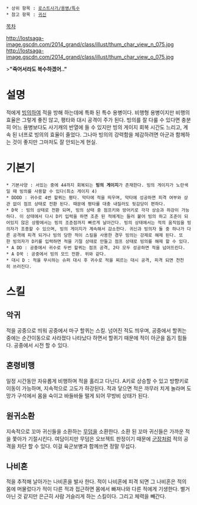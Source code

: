  * 상위 항목 : [[로스트사가/용병/특수]]
 * 참고 항목 : [[귀신]]

[[목차]]

http://lostsaga-image.gscdn.com/2014_grand/class/illust/thum_char_view_n_075.jpg
http://lostsaga-image.gscdn.com/2014_grand/class/illust/thum_char_view_o_075.jpg

>'''"죽어서라도 복수하겠어.."'''

= 설명 =
적에게 [[빙의]]하여 적을 방해 하는데에 특화 된 특수 용병이다. 비행형 용병이지만 비행의 효율은 그렇게 좋진 않고, 평타와 대시 공격이 주가 된다. 빙의를 잘 다룰 수 있다면 충분히 어느 용병보다도 사기캐의 반열에 들 수 있지만 빙의 게이지 회복 시간도 느리고, 계속 된 너프로 빙의의 효율이 줄었다. 그나마 빙의의 강력함을 체감하려면 아군과 함께하는 것이 좋지만 그마저도 잘 안되는게 현실. 

= 기본기 =
 * 기본사양 : 서있는 중에 44까지 회복되는 '''빙의 게이지'''가 존재한다. 빙의 게이지가 노란색일 때 빙의를 사용할 수 있다(최소 게이지 4)
 * DDDD : 귀수로 4번 할퀴는 평타. 막타에 적을 띄우며, 막타에 성공하면 피격 여부와 상관 없이 점프 상태로 전환 된다. 때문에 평타를 대충 내질러도 뒷감당이 편하다.
 * D꾹 : 빙의 상태로 전환 되며, 빙의 상태 중 점프키와 방어키로 각각 상승과 하강이 가능하다. 이 상태에서 다시 D키 입력을 하면 조준 된 적에게는 들러 붙어 빙의 하고 조준이 되어있지 않은 상황에서는 빙의 조준점까지 빠르게 날아간다. 빙의 상태에서는 적의 움직임을 빙의자가 조종할 수 있으며, 빙의 게이지가 계속해서 감소한다. 귀신과 빙의자 둘 중 하나가 다른 공격에 피격 되거나 빙의 당한 적이 스킬을 사용한 경우 빙의는 강제로 해제 된다. 또한 빙의자가 D키를 입력하면 적을 기절 상태로 만들고 점프 상태로 빙의를 해제 할 수 있다.
 * A DD : 공중에서 귀수로 두번 할퀴는 점프 공격, 2타 모두 성공하면 적을 넘어뜨린다.
 * A D꾹 : 공중에서 빙의 모드 전환. 위와 같다.
 * 대시 D : 적을 무시하는 슈퍼 대시 후 귀수로 적을 찌르는 대시 공격, 피격 되면 천천히 쓰러진다.

= 스킬 =
== 악귀 ==
적을 공중으로 띄워 공중에서 마구 할퀴는 스킬. 넘어진 적도 띄우며, 공중에서 할퀴는 중에는 순간이동으로 사라졌다 나타났다 하면서 할퀴기 때문에 적이 아군을 돕기 힘들다. 공중에서 시전 할 수 있다.

== 혼령비행 ==
일정 시간동안 자유롭게 비행하며 적을 홀리고 다닌다. A키로 상승할 수 있고 방향키로 이동이 가능하며, 지속적으로 고도가 하강된다. 적과 닿으면 적은 까무러 치게 놀라며 도망가 구석에서 몸을 숙이고 바들바들 떨게 되어 무방비 상태가 된다.

== 원귀소환 ==
지속적으로 꼬마 귀신들을 소환하는 [[무덤]]을 소환한다. 소환 된 꼬마 귀신들은 가까운 적을 쫓아가 기절시킨다. 여담이지만 무덤은 오브젝트 판정이기 때문에 [[육군보병|군장]]처럼 적의 공격을 차단 할 수 있다. 이걸 육군보병과 함께쓰면 정말 무섭다.

== 나비혼 ==
적을 추적해 날아가는 나비혼을 발사 한다. 적이 나비혼에 피격 되면 그 나비혼은 적의 몸에 머물렀다가 적이 다른 적과 접근하면 몸에서 빠져나와 다른 적에게 기생한다. 별거 아닌 것 같지만 은근히 사람 거슬리게 하는 스킬이다.
그리고 체력을 빼간다.
